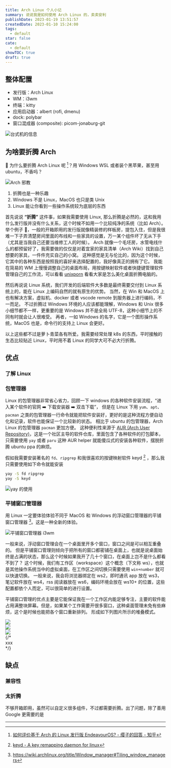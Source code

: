 ```yaml
---
title: Arch Linux 个人小记
summary: 说说我是如何使用 Arch Linux 的，卖卖安利
publishDate: 2023-01-19 13:51:57
createdDate: 2023-01-10 15:24:00
tags:
  - default
star: false
cate:
  - default
showTOC: true
draft: true
---
```


## 整体配置

- 发行版：Arch Linux
- WM：i3wm
- 终端：kitty
- 应用启动器：albert (rofi, dmenu)
- dock: polybar
- 窗口混成器 (composite): picom-jonaburg-git

![台式机的信息](/image/2023-01-10-09-53-53.png)

## 为啥要折腾 Arch

🤔 为什么要折腾 Arch Linux 呢 [^arch]？用 Windows WSL 或者装个黑苹果，甚至用 ubuntu，不香吗？

![Arch 邪教](/image/2023-01-10-10-33-57.png)

[^arch]: [如何评价基于 Arch 的 Linux 发行版 EndeavourOS? - 缨子的回答 - 知乎](https://www.zhihu.com/question/459766821/answer/1890212033)

<Border>
  <ol>
    <li className=""> 折腾也是一种乐趣 </li>
    <li>Windows 不是 Linux，MacOS 也只是类 Unix</li>
    <li>Linux 能让你看到一些操作系统较为底层的东西 </li>
  </ol>
</Border>

首先说说 **“折腾”** 这件事，如果我需要使用 Linux, 那么折腾是必然的，这和我用什么发行版并没有什么关系，这个时候不如用一个比较纯净的系统（比如 Arch）。
举个例子 🌰，一般的开箱即用的发行版就像精装修的样板房，提包入住，但是我很难一下子弄清楚房间里面的布线和一些家具的设置，万一某个组件坏了无从下手（尤其是当我自己还要当维修工人的时候）。
Arch 就像一个毛坯房，水管电线什么的都预留好了，我需要做的仅仅是对着宜家的家具清单（Arch Wiki）找到自己想要的家具，一件件充实自己的小窝。
这种感觉是无与伦比的，因为这个时候，它其中的各种东西是按照我的喜好来选择配置的，我好像真正的拥有了它。
我能在简易的 WM 上慢慢调整自己的桌面布局，用按键映射软件或者快捷键管理软件管理自己的工作流，可以看看 [unixporn](https://www.reddit.com/r/unixporn/) 看看大家是怎么美化桌面折腾电脑的。

然后再说说 Linux 系统，我们开发的后端软件大多数是最终需要交付到 Linux 系统上的，能在 Linux 上编码自然的就有原生的优势。
当然，在 Win 和 MacOS 上也有解决方案，虚拟机、docker 或者 vscode remote 到服务器上进行编码，不一而足。
不过折腾过 Windows 环境的人应该都能理解，Windows 和 Unix 很多小细节都不一样，更重要的是 Windows 并不是全局 UTF-8，这种小细节上的不同有时就会让人很难受。
再者，一如 Windows 的名字，它是一个图形操作系统，MacOS 也是，命令行的支持上 Linux 会更好。

以上这些都不过是萝卜青菜各有所爱。我需要经常处理 k8s 的东西，平时接触的生态比较贴近 Linux，平时用不着 Linux 的同学大可不必大行折腾。

## 优点

### 了解 Linux

### 包管理器

Linux 的包管理器非常省心省力，回顾一下 windows 的各种软件安装流程，“进入某个软件的官网 ➡️ 下载安装器 ➡️ 双击下载”，
但是在 Linux 下用 `yum`、`apt`、`pacman` 之类的包管理器一行命令就能把软件安装好，更好的是这种流程方便自动化和记录，软件也能保证一个比较新的状态。
相比于 ubuntu 的包管理器，Arch Linux 的包管理器 `pacman` 更加方便。
这种便利性来源于 [AUR (Arch User Repository)](https://wiki.archlinux.org/title/Arch_User_Repository)，这是一个社区主导的软件仓库，里面包含了各种软件的打包脚本，
只需要使用 `yay` 或者 `paru` 这种 AUR helper 就能傻瓜式的安装各种软件，摆脱折腾 ubuntu ppa 的麻烦。

假如我需要安装著名的 `fd`、`ripgrep` 和我很喜欢的按键映射软件 keyd [^keyd] ，那么我只需要使用如下命令就能安装

```bash
yay -S fd ripgrep
yay -S keyd
```

![yay 的使用](/image/2023-01-16-17-13-41.png)

### 平铺窗口管理器

用 Linux 一定要体验体验不同于 MacOS 和 Windows 的浮动窗口管理器的平铺窗口管理器 [^tilingwm]。这是一种全新的体验。

[^tilingwm]: https://wiki.archlinux.org/title/Window_manager#Tiling_window_managers

![平铺窗口管理器 i3wm](/image/linux.png)

一般来说，浮动窗口管理会在一个桌面里开多个窗口，窗口之间是可以相互重叠的。
但是平铺窗口管理则倾向于把所有的窗口都密铺在桌面上，也就是说桌面始终是占满的状态，那么这个时候如果我开了几十个窗口，在桌面上岂不是什么都看不到了？
这个时候，我们有工作区（workspace）这个概念（下文称 ws），也就是其他操作系统当中的虚拟桌面，在工作区之间切换只需要使用 `win+number` 就可以快速切换。
一般来说，我会将浏览器绑定在 ws2，即时通讯 app 放在 ws3，笔记软件放在 ws4，rss 阅读器放在 ws6，编码环境会放在 ws10+ 的位置，这些配置都依个人而定，可以很简单的进行设置。

平铺窗口管理的优点主要是它能保证我在一个工作区内能足够专注，主要的软件能占用满整块屏幕。但是，如果某个工作需要开很多窗口，这种桌面管理未免有些麻烦，这个是时候也能把各个窗口重新排列。
形成如下列图片所示的堆叠模式。

<PhotoProvider>
  <div className="relative overflow-auto rounded-lg shadow-lg dark:bg-nord-0 dark:shadow-none">
    <div className="flex w-full snap-x snap-mandatory gap-8 overflow-x-auto py-0">
      <div className="last:pr-[calc (100%-21.5rem)] relative shrink-0 snap-center snap-normal scroll-ml-6 first:pl-6">
        <PhotoView src="/image/2023-01-18_03-54.png">
          <img
            src="/image/2023-01-18_03-54.png"
            className="relative w-80 shrink-0 cursor-pointer bg-white shadow-xl sm:w-[45rem]"
          />
        </PhotoView>
      </div>
      <div className="last:pr-[calc (100%-21.5rem)] relative shrink-0 snap-center snap-normal scroll-ml-6 first:pl-6">
        <PhotoView src="/image/2023-01-18_03-54_1.png">
          <img
            src="/image/2023-01-18_03-54_1.png"
            className="relative w-80 shrink-0 cursor-pointer bg-white shadow-xl sm:w-[45rem]"
          />
        </PhotoView>
      </div>
      <div className="relative shrink-0 snap-center snap-normal scroll-ml-6 first:pl-6 last:pr-6">
        <PhotoView src="/image/2023-01-18_03-54_2.png">
          <img
            src="/image/2023-01-18_03-54_2.png"
            className="relative w-80 shrink-0 cursor-pointer bg-white shadow-xl sm:w-[45rem]"
          />
        </PhotoView>
      </div>
      {/* <div className="absolute right-0 rotate-90 animate-bounce">xxx</div> */}
    </div>
  </div>
</PhotoProvider>

## 缺点

### 兼容性

### 太折腾

不够开箱即用，虽然可以自定义很多组件，不过都需要折腾。出了问题，除了善用 Google 更需要的是

---

[^keyd]: [keyd - A key remapping daemon for linux](https://github.com/rvaiya/keyd)

